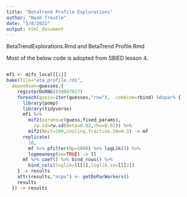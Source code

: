 ```yaml
---
title: "BetaTrend Profile Explorations"
author: "Noah Treutle"
date: "3/8/2022"
output: html_document
---
```


BetaTrendExplorations.Rmd and  BetaTrend Profile.Rmd

Most of the below code is adopted from SBIED lesson 4.


```r

```





```r
mf1 <- mifs_local[[1]]
bake(file="eta_profile.rds",
  dependson=guesses,{
    registerDoRNG(830007657)
    foreach(guess=iter(guesses,"row"), .combine=rbind) %dopar% {
      library(pomp)
      library(tidyverse)
      mf1 %>%
        mif2(params=c(guess,fixed_params),
          rw.sd=rw.sd(Beta=0.02,rho=0.02)) %>%
        mif2(Nmif=100,cooling.fraction.50=0.3) -> mf
      replicate(
        10,
        mf %>% pfilter(Np=5000) %>% logLik()) %>%
        logmeanexp(se=TRUE) -> ll
      mf %>% coef() %>% bind_rows() %>%
        bind_cols(loglik=ll[1],loglik.se=ll[2])
    } -> results
    attr(results,"ncpu") <- getDoParWorkers()
    results
  }) -> results
```













